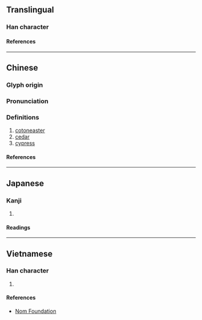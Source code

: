 {{character info}}
==Translingual==

===Han character===
{{Han char|rn=75|rad=木|as=08|sn=12|four=47920|canj=DPFD|ids=⿰木匊}}

====References====
{{Han ref|kx=0536.010|dkj=15014|dj=0923.150|hdz=21236.080|uh=6908}}

----

==Chinese==
{{zh-forms}}

===Glyph origin===
{{Han etym}}

===Pronunciation===
{{zh-pron
|m=jú
|c=guk1
|mc=y
|oc=y
|ma=
|cat=n
}}

===Definitions===
{{zh-hanzi}}

# [[cotoneaster]]
# [[cedar]]
# [[cypress]]

====References====

----

==Japanese==

===Kanji===
{{ja-kanji|grade=|rs=木08}}

# {{rfdef|ja|sort=木08}}

====Readings====
{{ja-readings
|on=きく, こく
|kun=ひのき
}}

----

==Vietnamese==

===Han character===
{{vi-readings|rs=木08|reading=guốc}}

# {{rfdef|vi|sort=木08}}

====References====
* [http://nomfoundation.org/common/nom_details.php?codepoint=6908 Nom Foundation]